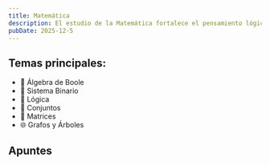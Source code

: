```yaml
---
title: Matemática
description: El estudio de la Matemática fortalece el pensamiento lógico, la comprensión de estructuras y relaciones abstractas, así como la capacidad de formular y manipular algoritmos. Estos conocimientos resultan fundamentales para interpretar y aplicar conceptos de programación, como el diseño de algoritmos, la manipulación de estructuras de datos y la optimización de procesos.
pubDate: 2025-12-5
---
```


## Temas principales:

- 🧠 Álgebra de Boole
- 💾 Sistema Binario
- 🧩 Lógica
- 🧮 Conjuntos
- 🔢 Matrices
- 🌐 Grafos y Árboles

## Apuntes

<div class="flex flex-wrap gap">
  <CardLink
    title="Álgebra de Boole"
    description="El Álgebra de Boole es un sistema matemático que trabaja con variables que pueden tomar únicamente dos valores, 0 (falso) y 1 (verdadero). Esta característica la hace..."
    href="/apuntes/tup/primer-cuatrimestre/matematica/temas/algebra-de-boole"
  />
  <CardLink
    title="Sistema Binario"
    description="El sistema binario es un sistema de numeración que utiliza solo dos dígitos, 0 y 1. Es la base del funcionamiento de todos los dispositivos electrónicos y..."
    href="/apuntes/tup/primer-cuatrimestre/matematica/temas/sistema-binario"
  />
  <CardLink
    title="Lógica"
    description="La lógica en matemáticas, como materia, trata del estudio de las reglas del razonamiento válido. Es una herramienta fundamental para..."
    href="/apuntes/tup/primer-cuatrimestre/matematica/temas/logica"
  />
</div>
